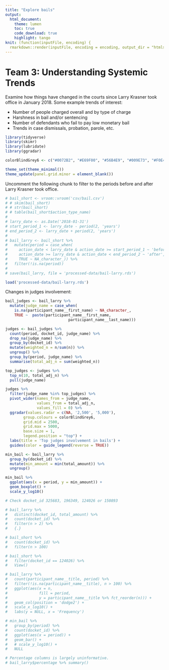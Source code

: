 ```yaml
---
title: "Explore bails"
output:
  html_document:
    theme: lumen
    toc: true
    code_download: true
    highlight: tango
knit: (function(inputFile, encoding) {
  rmarkdown::render(inputFile, encoding = encoding, output_dir = "htmls") })
---
```


# Team 3: Understanding Systemic Trends

Examine how things have changed in the courts since Larry Krasner took office in January 2018.
Some example trends of interest:

- Number of people charged overall and by type of charge
- Harshness in bail and/or sentencing
- Number of defendants who fail to pay low monetary bail
- Trends in case dismissals, probation, parole, etc.

```r
library(tidyverse)
library(skimr)
library(lubridate)
library(ggradar)

colorBlindGrey6 <- c("#0072B2", "#E69F00", "#56B4E9", "#009E73", "#F0E442", "#CC79A7")

theme_set(theme_minimal())
theme_update(panel.grid.minor = element_blank())
```

Uncomment the following chunk to filter to the periods before and after Larry Krasner took office.
```r
# bail_short <- vroom::vroom('csv/bail.csv')
# # skim(bail_short)
# # str(bail_short)
# # table(bail_short$action_type_name)
# 
# larry_date <- as.Date('2018-01-31')
# start_period_1 <- larry_date - period(2, 'years')
# end_period_2 <- larry_date + period(2, 'years')
# 
# bail_larry <- bail_short %>%
#   mutate(period = case_when(
#     action_date < larry_date & action_date >= start_period_1 ~ 'before',
#     action_date >= larry_date & action_date < end_period_2 ~ 'after',
#     TRUE ~ NA_character_)) %>%
#   filter(!is.na(period))
# 
# save(bail_larry, file = 'processed-data/bail-larry.rds')
```

```r
load('processed-data/bail-larry.rds')
```


Changes in judges involvement:

```r
bail_judges <- bail_larry %>%
  mutate(judge_name = case_when(
    is.na(participant_name__first_name) ~ NA_character_,
    TRUE ~  paste(participant_name__first_name,
                            participant_name__last_name)))

judges <- bail_judges %>%
  count(period, docket_id, judge_name) %>% 
  drop_na(judge_name) %>% 
  group_by(docket_id) %>% 
  mutate(weighted_n = n/sum(n)) %>% 
  ungroup() %>% 
  group_by(period, judge_name) %>% 
  summarise(total_adj_n = sum(weighted_n)) 

top_judges <- judges %>% 
  top_n(10, total_adj_n) %>% 
  pull(judge_name)

judges %>% 
  filter(judge_name %in% top_judges) %>% 
  pivot_wider(names_from = judge_name, 
              values_from = total_adj_n, 
              values_fill = 0) %>% 
  ggradar(values.radar = c(NA, '2,500', '5,000'),
        group.colours = colorBlindGrey6,
        grid.mid = 2500,
        grid.max = 5000,
        base.size = 1,
        legend.position = "top") + 
  labs(title = 'Top judges involvement in bails') +
  guides(color = guide_legend(reverse = TRUE))
```

```r
min_bail <- bail_larry %>% 
  group_by(docket_id) %>% 
  mutate(min_amount = min(total_amount)) %>% 
  ungroup()

min_bail %>% 
  ggplot(aes(x = period, y = min_amount)) +
  geom_boxplot() +
  scale_y_log10()
```


```r
# Check docket_id 325683, 196349, 124026 or 150893 

# bail_larry %>% 
#   distinct(docket_id, total_amount) %>% 
#   count(docket_id) %>% 
#   filter(n > 2) %>% 
#   {.}

# bail_short %>% 
#   count(docket_id) %>% 
#   filter(n > 100)

# bail_short %>% 
#   filter(docket_id == 124026) %>% 
#   View()

# bail_larry %>% 
#   count(participant_name__title, period) %>% 
#   filter(!is.na(participant_name__title), n > 100) %>% 
#   ggplot(aes(x = n, 
#              fill = period, 
#              y = participant_name__title %>% fct_reorder(n))) +
#   geom_col(position = 'dodge2') +
#   scale_x_log10() +
#   labs(y = NULL, x = 'Frequency')

# min_bail %>% 
#   group_by(period) %>% 
#   count(docket_id) %>% 
#   ggplot(aes(x = period)) +
#   geom_bar() +
#   # scale_y_log10() +
#   NULL

# Percentage columns is largely uninformative.
# bail_larry$percentage %>% summary()

```
